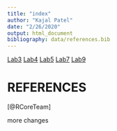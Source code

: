 ```yaml
---
title: "index"
author: "Kajal Patel"
date: "2/26/2020"
output: html_document
bibliography: data/references.bib
---
```

[Lab3](Lab3_KajalPatel.html)
[Lab4](Lab4_KajalPatel.html)
[Lab5](Lab5_KajalPatel.html)
[Lab7](Lab7_KajalPatel.html)
[Lab9](Lab9_KajalPatel.html)


# REFERENCES
[@RCoreTeam]

more changes